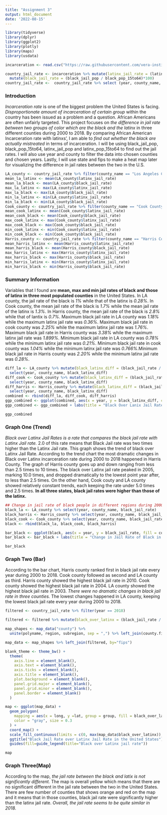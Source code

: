---
title: "Assignment 3"
output: html_document
date: '2022-08-15'
---
```{r setup, include=FALSE}
library(tidyverse) 
library(dplyr)
library(ggplot2)
library(plotly)
library(maps)
library(usdata)

incarceration <- read.csv("https://raw.githubusercontent.com/vera-institute/incarceration-trends/master/incarceration_trends.csv")

country_jail_rate <- incarceration %>% mutate(latinx_jail_rate = (latinx_jail_pop /latinx_pop_15to64)*100) %>% 
  mutate(black_jail_rate = (black_jail_pop / black_pop_15to64)*100) 
country_jail_rate <-  country_jail_rate %>% select (year, county_name, latinx_jail_rate, black_jail_rate, state, fips)
```

### Introduction  
  _Incarceration rate_  is one of the biggest problem the United States is facing. _Disproportionate amount of incarceration of certain group_ within the country has been issued as a problem and a question. African Americans are often unfairly targeted. This project focuses on _the difference in jail rate between two groups of color which are the black and the latinx_ in three different counties during 2000 to 2018.
By comparing African American Incarceration rate with latinxs', I am able to _find out whether the black are actually mistreated_ in terms of incarceration. I will be using black_jail_pop, black_pop_15to64, latinx_jail_pop and latinx_pop_15to64 to find out the jail rates. I will also use year and county to filter the data into chosen counties and chosen years. Lastly, I will use state and fips to make a heat map later for visualizing the difference in jail rates between the two in the U.S.  
  
```{r}
LA_county <- country_jail_rate %>% filter(county_name == "Los Angeles County") %>% slice(31:49)
mean_la_latinx <- mean(LA_county$latinx_jail_rate)
mean_la_black <- mean(LA_county$black_jail_rate)
max_la_latinx <- max(LA_county$latinx_jail_rate)
max_la_black <- max(LA_county$black_jail_rate)
min_la_latinx <- min(LA_county$latinx_jail_rate)
min_la_black <- min(LA_county$black_jail_rate)
Cook_county <- country_jail_rate %>% filter(county_name == "Cook County") %>% slice(31:49)
mean_cook_latinx <- mean(Cook_county$latinx_jail_rate)
mean_cook_black <- mean(Cook_county$black_jail_rate)
max_cook_latinx <- max(Cook_county$latinx_jail_rate)
max_cook_black <- max(Cook_county$black_jail_rate)
min_cook_latinx <- min(Cook_county$latinx_jail_rate)
min_cook_black <- min(Cook_county$black_jail_rate)
Harris_county <- country_jail_rate %>% filter(county_name == "Harris County") %>% slice(31:49)
mean_harris_latinx <- mean(Harris_county$latinx_jail_rate)
mean_harris_black <- mean(Harris_county$black_jail_rate)
max_harris_latinx <- max(Harris_county$latinx_jail_rate)
max_harris_black <- max(Harris_county$black_jail_rate)
min_harris_latinx <- min(Harris_county$latinx_jail_rate)
min_harris_black <- min(Harris_county$black_jail_rate)
```

### Summary Information
  Variables that I found are **mean, max and min jail rates of black and those of latinx in three most populated counties** in the United States. In LA county, the jail rate of the black is _1%_ while that of the latinx is _0.28%_. In Cook county, the mean jail rate of the black is _1.7%_ while the mean jail rate of the latinx is _1.3%_. In Harris county, the mean jail rate of the black is _2.8%_ while that of lantix is _0.7%_. Maximum black jail rate in LA county was _1.18%_ while the maximum latinx jail rate was _0.36%_. Maximum black jail rate in cook county was _2.25%_ while the maximum latinx jail rate was _1.76%_. Maximum black jail rate in Harris county was _3.38%_ while the maximum latinx jail rate was _1.899%_. Minimum black jail rate in LA county was _0.78%_ while the minimum latinx jail rate was _0.21%_. Minimum black jail rate in cook county was _1.04%_ while the minimum latinx jail rate was _0.766%_.Minimum black jail rate in Harris county was _2.20%_ while the minimum latinx jail rate was _0.28%_.

```{r, include=FALSE}
diff_la <- LA_county %>% mutate(black_latinx_diff = (black_jail_rate / latinx_jail_rate)) %>% 
  select(year, county_name, black_latinx_diff)
diff_cook <- Cook_county %>% mutate(black_latinx_diff = (black_jail_rate / latinx_jail_rate)) %>% 
  select(year, county_name, black_latinx_diff)
diff_harris <- Harris_county %>% mutate(black_latinx_diff = (black_jail_rate / latinx_jail_rate)) %>% 
  select(year, county_name, black_latinx_diff)
combined <- rbind(diff_la, diff_cook, diff_harris)
ggp_combined <- ggplot(combined, aes(x = year, y = black_latinx_diff, color = county_name)) + geom_line()
ggp_combined <- ggp_combined + labs(title = "Black Over Lanix Jail Rate By Top 3 County in 2000-2018", y = "Black over Latinx Jail Rate", x= "Year", color = "County")
```

```{r}
ggp_combined
```
### Graph One (Trend)
_Black over Latinx Jail Rates is a rate that compares the black jail rate with Latinx Jail rate._ 2.0 of this rate means that Black Jail rate was two times higher than the Latinx Jail rate. This graph shows the trend of black over Latinx Jail Rate. According to the trend chart the most dramatic changes in Black over Latinx incarceration rate during 2000 to 2018 happened in Harris County. The graph of Harris county goes up and down ranging from less than 2.5 times to 10 times. The black over Latinx jail rate peaked in 2005, marking 10.0 times, and dropped dramatically to the lowest point year after, to less than 2.5 times. On the other hand, Cook couty and LA county showed relatively constant trends, each keeping the rate under 5.0 times and 2.5 times. **In all three states, black jail rates were higher than those of the latinx.**

```{r, include = FALSE}
## Change in jail rate of black people in different regions during 2000-2018 (Variable Comparison Chart)
black_la <- LA_county %>% select(year, county_name, black_jail_rate)
black_harris <- Harris_county %>% select(year, county_name, black_jail_rate)
black_cook <- Cook_county %>% select(year, county_name, black_jail_rate)
black <- rbind(black_la, black_cook, black_harris)

bar_black <- ggplot(black, aes(x = year, y = black_jail_rate, fill = county_name)) + geom_col(position = "dodge")
bar_black <- bar_black + labs(title = "Change in Jail Rate of Black in Different Regions (2000-2018)", y = "Black Jail Rate (%)", x = "Year", fill = "County")

```

```{r}
bar_black
```


### Graph Two (Bar)
According to the bar chart, Harris county ranked first in black jail rate every year during 2000 to 2018. Cook county followed as second and LA county as third. Harris county showed the highest black jail rate in 2010. Cook county showed the highest black jail rate in 2004. LA county showed the highest black jail rate in 2003. _There were no dramatic changes in black jail rate in three counties._ The lowest changes happened in LA county, keeping the lowest black jail rate every year during 2000 to 2018. 

```{r, include = FALSE}
filtered <- country_jail_rate %>% filter(year == 2018)

filtered <- filtered %>% mutate(black_over_latinx = (black_jail_rate / latinx_jail_rate)*100) 

map_shapes <- map_data("county") %>% 
  unite(polyname, region, subregion, sep = ",") %>% left_join(county.fips, by="polyname")

map_data <- map_shapes %>% left_join(filtered, by="fips")

blank_theme <- theme_bw() +
  theme(
    axis.line = element_blank(),
    axis.text = element_blank(),
    axis.ticks = element_blank(),
    axis.title = element_blank(),
    plot.background = element_blank(),
    panel.grid.major = element_blank(),
    panel.grid.minor = element_blank(),
    panel.border = element_blank()
  )

map <- ggplot(map_data) +
  geom_polygon(
    mapping = aes(x = long, y =lat, group = group, fill = black_over_latinx),
    color = "gray", size = 0.3
  ) + 
  coord_map() + 
  scale_fill_continuous(limits = c(0, max(map_data$black_over_latinx)), na.value = "white", low = "yellow", high = "red") + blank_theme +
  ggtitle("Black Jail Rate over Latinx Jail Rate in the United States") +
  guides(fill=guide_legend(title="Black over Latinx jail rate"))
```

```{r}
map
```


### Graph Three(Map)
According to the map, _the jail rate between the black and latix is not significantly different._ The map is overall yellow which means that there are no significant different in the jail rate between the two in the United States. There are few number of counties that shows orange and red on the map and it means that in those counties, black jail rate were significantly higher than the latinx jail rate. _Overall, the jail rate seems to be quite similar in 2018._

